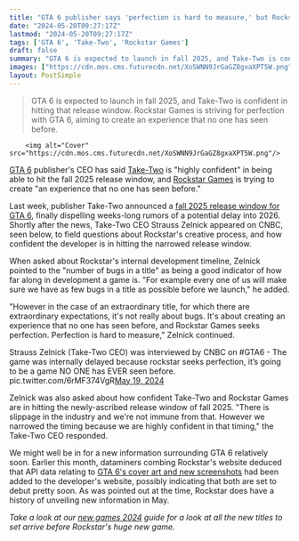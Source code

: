 ```yaml
---
title: "GTA 6 publisher says 'perfection is hard to measure,' but Rockstar is trying to create 'an experience that no one has seen before'"
date: "2024-05-20T09:27:17Z"
lastmod: "2024-05-20T09:27:17Z"
tags: ['GTA 6', 'Take-Two', 'Rockstar Games']
draft: false
summary: "GTA 6 is expected to launch in fall 2025, and Take-Two is confident in hitting that release window. Rockstar Games is striving for perfection with GTA 6, aiming to create an experience that no one has seen before."
images: ["https://cdn.mos.cms.futurecdn.net/XoSWNN9JrGaGZ8gxaXPT5W.png"]
layout: PostSimple
---
```

> GTA 6 is expected to launch in fall 2025, and Take-Two is confident in hitting that release window. Rockstar Games is striving for perfection with GTA 6, aiming to create an experience that no one has seen before.


        <img alt="Cover" src="https://cdn.mos.cms.futurecdn.net/XoSWNN9JrGaGZ8gxaXPT5W.png"/>
        
[GTA 6](https://www.gamesradar.com/gta-6-guide/) publisher's CEO has said [Take-Two](https://www.gamesradar.com/tag/take-two-interactive/) is "highly confident" in being able to hit the fall 2025 release window, and [Rockstar Games](https://www.gamesradar.com/tag/rockstar-games/) is trying to create "an experience that no one has seen before."

Last week, publisher Take-Two announced a [fall 2025 release window for GTA 6](https://www.gamesradar.com/games/grand-theft-auto/gta-6-officially-launches-fall-2025-dispelling-rumors-of-a-potential-delay/), finally dispelling weeks-long rumors of a potential delay into 2026. Shortly after the news, Take-Two CEO Strauss Zelnick appeared on CNBC, seen below, to field questions about Rockstar's creative process, and how confident the developer is in hitting the narrowed release window.

When asked about Rockstar's internal development timeline, Zelnick pointed to the "number of bugs in a title" as being a good indicator of how far along in development a game is. "For example every one of us will make sure we have as few bugs in a title as possible before we launch," he added.

"However in the case of an extraordinary title, for which there are extraordinary expectations, it's not really about bugs. It's about creating an experience that no one has seen before, and Rockstar Games seeks perfection. Perfection is hard to measure," Zelnick continued.

Strauss Zelnick (Take-Two CEO) was interviewed by CNBC on #GTA6 - The game was internally delayed because rockstar seeks perfection, it’s going to be a game NO ONE has EVER seen before. pic.twitter.com/6rMF374VgR[May 19, 2024](https://twitter.com/_Dyllie_/status/1792241924738285669)

Zelnick was also asked about how confident Take-Two and Rockstar Games are in hitting the newly-ascribed release window of fall 2025. "There is slippage in the industry and we're not immune from that. However we narrowed the timing because we are highly confident in that timing," the Take-Two CEO responded.

We might well be in for a new information surrounding GTA 6 relatively soon. Earlier this month, dataminers combing Rockstar's website deduced that API data relating to [GTA 6's cover art and new screenshots](https://www.gamesradar.com/games/grand-theft-auto/rockstar-detectives-think-gta-6s-cover-art-and-screenshots-could-be-revealed-very-soon/) had been added to the developer's website, possibly indicating that both are set to debut pretty soon. As was pointed out at the time, Rockstar does have a history of unveiling new information in May.

*Take a look at our *[<em>new games 2024</em>](https://www.gamesradar.com/video-game-release-dates/)* guide for a look at all the new titles to set arrive before Rockstar's huge new game.*
        